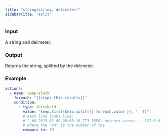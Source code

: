 ```yaml
---
title: "string(string, delimeter)"
sidebarTitle: "split"
---
```


### Input

A string and delimeter.

### Output

Returns the string, splitted by the delimeter.

### Example

```yaml
actions:
  - name: keep-slack
    foreach: "{{steps.this.results}}"
    condition:
      - type: threshold
        value: "keep.first(keep.split({{ foreach.value }}, ' '))"
        # each line looks like:
        # ' 64 2023-02-09 20:08:16,773 INFO: uvicorn.access -: 127.0.0.1:53948 - "GET /test2 HTTP/1.1" 503 Service Unavailable'
        # where the "64" is the number of the
        compare_to: 70
```
